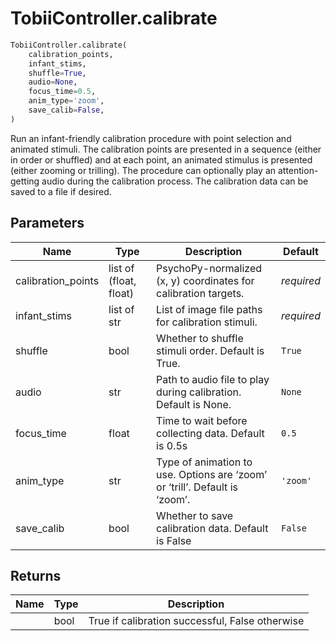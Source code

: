 # TobiiController.calibrate { #DeToX.TobiiController.calibrate }

```python
TobiiController.calibrate(
    calibration_points,
    infant_stims,
    shuffle=True,
    audio=None,
    focus_time=0.5,
    anim_type='zoom',
    save_calib=False,
)
```

Run an infant-friendly calibration procedure with point selection and
animated stimuli. The calibration points are presented in a sequence
(either in order or shuffled) and at each point, an animated stimulus
is presented (either zooming or trilling). The procedure can optionally
play an attention-getting audio during the calibration process. The
calibration data can be saved to a file if desired.

## Parameters {.doc-section .doc-section-parameters}

| Name               | Type                   | Description                                                                 | Default    |
|--------------------|------------------------|-----------------------------------------------------------------------------|------------|
| calibration_points | list of (float, float) | PsychoPy-normalized (x, y) coordinates for calibration targets.             | _required_ |
| infant_stims       | list of str            | List of image file paths for calibration stimuli.                           | _required_ |
| shuffle            | bool                   | Whether to shuffle stimuli order. Default is True.                          | `True`     |
| audio              | str                    | Path to audio file to play during calibration. Default is None.             | `None`     |
| focus_time         | float                  | Time to wait before collecting data. Default is 0.5s                        | `0.5`      |
| anim_type          | str                    | Type of animation to use. Options are 'zoom' or 'trill'. Default is 'zoom'. | `'zoom'`   |
| save_calib         | bool                   | Whether to save calibration data. Default is False                          | `False`    |

## Returns {.doc-section .doc-section-returns}

| Name   | Type   | Description                                     |
|--------|--------|-------------------------------------------------|
|        | bool   | True if calibration successful, False otherwise |